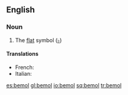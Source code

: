 {{see|bémol}}
==English==

===Noun===
{{en-noun}}

#{{music}} The [[flat]] symbol ([[♭]])

====Translations====
{{trans-top|bemol}}
*French: {{t+|fr|bémol|m}}
*Italian: {{t-|it|bemolle|m}}
{{trans-mid}}

{{trans-bottom}}

[[es:bemol]]
[[gl:bemol]]
[[io:bemol]]
[[sq:bemol]]
[[tr:bemol]]